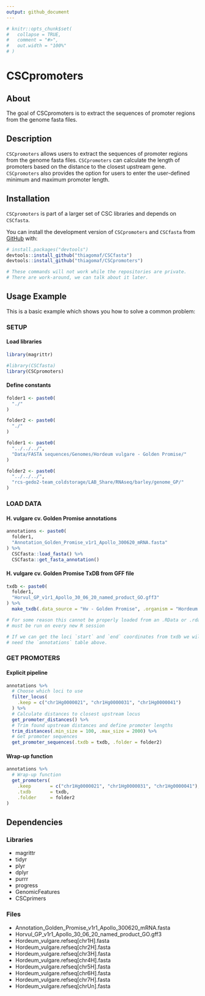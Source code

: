 ---
output: github_document
---

<!-- README.md is generated from README.Rmd. Please edit that file -->

```{r, include = FALSE}
# knitr::opts_chunk$set(
#   collapse = TRUE,
#   comment = "#>",
#   out.width = "100%"
# )
```

# CSCpromoters

<!-- badges: start -->
<!-- badges: end -->

## About

The goal of CSCpromoters is to extract the sequences of promoter regions from the genome fasta files.


## Description

`CSCpromoters` allows users to extract the sequences of promoter regions from the genome fasta files. `CSCpromoters` can calculate the length of promoters based on the distance to the closest upstream gene. `CSCpromoters` also provides the option for users to enter the user-defined minimum and maximum promoter length.


## Installation

`CSCpromoters` is part of a larger set of CSC libraries and depends on 
`CSCfasta`.

You can install the development version of `CSCpromoters` and `CSCfasta` from 
[GitHub](https://github.com/) with:

```{r installation, eval=FALSE}
# install.packages("devtools")
devtools::install_github("thiagomaf/CSCfasta")
devtools::install_github("thiagomaf/CSCpromoters")

# These commands will not work while the repositories are private.
# There are work-around, we can talk about it later.
```


## Usage Example
This is a basic example which shows you how to solve a common problem:

### SETUP
#### Load libraries
```{r libraries}
library(magrittr)

#library(CSCfasta)
library(CSCpromoters)
```

#### Define constants
```{r constants, eval=FALSE}
folder1 <- paste0(
  "./"
)

folder2 <- paste0(
  "./"
)
```

```{r include = FALSE}
folder1 <- paste0(
  "../../../",
  "Data/FASTA sequences/Genomes/Hordeum vulgare - Golden Promise/"
)

folder2 <- paste0(
  "../../../",
  "rcs-gedo2-team_coldstorage/LAB_Share/RNAseq/barley/genome_GP/"
)
```


### LOAD DATA
#### H. vulgare cv. Golden Promise annotations
```{r annotations}
annotations <- paste0(
  folder1,
  "Annotation_Golden_Promise_v1r1_Apollo_300620_mRNA.fasta"
) %>%
  CSCfasta::load_fasta() %>%
  CSCfasta::get_fasta_annotation()
```

#### H. vulgare cv. Golden Promise TxDB from GFF file
```{r gff}
txdb <- paste0(
  folder1,
  "Horvul_GP_v1r1_Apollo_30_06_20_named_product_GO.gff3"
) %>%
  make_txdb(.data_source = "Hv - Golden Promise", .organism = "Hordeum vulgare")

# For some reason this cannot be properly loaded from an .RData or .rda file,
# must be run on every new R session

# If we can get the loci `start` and `end` coordinates from txdb we will not 
# need the `annotations` table above.
```


### GET PROMOTERS
#### Explicit pipeline
```{r explicit_pipeline}
annotations %>%
  # Choose which loci to use
  filter_locus(
    .keep = c("chr1Hg0000021", "chr1Hg0000031", "chr1Hg0000041")
  ) %>%
  # Calculate distances to closest upstream locus
  get_promoter_distances() %>%
  # Trim found upstream distances and define promoter lengths
  trim_distances(.min_size = 100, .max_size = 2000) %>%
  # Get promoter sequences
  get_promoter_sequences(.txdb = txdb, .folder = folder2)
```

#### Wrap-up function
```{r wrap_up}
annotations %>%
  # Wrap-up function
  get_promoters(
    .keep       = c("chr1Hg0000021", "chr1Hg0000031", "chr1Hg0000041"),
    .txdb       = txdb,
    .folder     = folder2
)
```


## Dependencies
### Libraries
- magrittr
- tidyr
- plyr
- dplyr
- purrr
- progress
- GenomicFeatures
- CSCprimers
	
### Files
- Annotation_Golden_Promise_v1r1_Apollo_300620_mRNA.fasta
- Horvul_GP_v1r1_Apollo_30_06_20_named_product_GO.gff3
- Hordeum_vulgare.refseq[chr1H].fasta
- Hordeum_vulgare.refseq[chr2H].fasta
- Hordeum_vulgare.refseq[chr3H].fasta
- Hordeum_vulgare.refseq[chr4H].fasta
- Hordeum_vulgare.refseq[chr5H].fasta
- Hordeum_vulgare.refseq[chr6H].fasta
- Hordeum_vulgare.refseq[chr7H].fasta
- Hordeum_vulgare.refseq[chrUn].fasta
